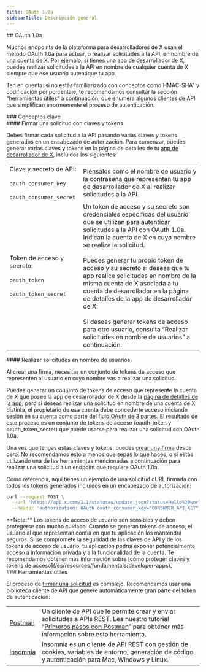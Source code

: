 ```yaml
---
title: OAuth 1.0a
sidebarTitle: Descripción general
---
```



<div id="oauth-10a">
  ## OAuth 1.0a
</div>

Muchos endpoints de la plataforma para desarrolladores de X usan el método OAuth 1.0a para actuar, o realizar solicitudes a la API, en nombre de una cuenta de X. Por ejemplo, si tienes una app de desarrollador de X, puedes realizar solicitudes a la API en nombre de cualquier cuenta de X siempre que ese usuario autentique tu app.

Ten en cuenta: si no estás familiarizado con conceptos como HMAC-SHA1 y codificación por porcentaje, te recomendamos consultar la sección “herramientas útiles” a continuación, que enumera algunos clientes de API que simplifican enormemente el proceso de autenticación.

<div id="key-concepts">
  ### Conceptos clave
</div>

<div id="signing-a-request-with-keys-and-tokens">
  #### Firmar una solicitud con claves y tokens
</div>

Debes firmar cada solicitud a la API pasando varias claves y tokens generados en un encabezado de autorización. Para comenzar, puedes generar varias claves y tokens en la página de detalles de tu [app de desarrollador de X](/es/resources/fundamentals/developer-apps), incluidos los siguientes:

|     |     |
| :--- | :--- |
| Clave y secreto de API:<br /><br />`oauth_consumer_key`<br /><br />`oauth_consumer_secret` | Piénsalos como el nombre de usuario y la contraseña que representan tu app de desarrollador de X al realizar solicitudes a la API. |
| Token de acceso y secreto:<br /><br />`oauth_token`<br /><br />`oauth_token_secret` | Un token de acceso y su secreto son credenciales específicas del usuario que se utilizan para autenticar solicitudes a la API con OAuth 1.0a. Indican la cuenta de X en cuyo nombre se realiza la solicitud.<br /><br />Puedes generar tu propio token de acceso y su secreto si deseas que tu app realice solicitudes en nombre de la misma cuenta de X asociada a tu cuenta de desarrollador en la página de detalles de la app de desarrollador de X.<br /><br />Si deseas generar tokens de acceso para otro usuario, consulta “Realizar solicitudes en nombre de usuarios” a continuación. |

<div id="making-requests-on-behalf-of-users">
  #### Realizar solicitudes en nombre de usuarios
</div>

Al crear una firma, necesitas un conjunto de tokens de acceso que representen al usuario en cuyo nombre vas a realizar una solicitud.

Puedes generar un conjunto de tokens de acceso que represente la cuenta de X que posee la app de desarrollador de X desde la [página de detalles de la app](https://developer.x.com/content/developer-twitter/en/apps), pero si deseas realizar una solicitud en nombre de una cuenta de X distinta, el propietario de esa cuenta debe concederte acceso iniciando sesión en su cuenta como parte del [flujo OAuth de 3 partes](/es/resources/fundamentals/authentication#obtaining-access-tokens-using-3-legged-oauth-flow). El resultado de este proceso es un conjunto de tokens de acceso (oauth\_token y oauth\_token\_secret) que puede usarse para realizar una solicitud con OAuth 1.0a.

Una vez que tengas estas claves y tokens, puedes [crear una firma](/es/resources/fundamentals/authentication#creating-a-signature) desde cero. No recomendamos esto a menos que sepas lo que haces, o si estás utilizando una de las herramientas mencionadas a continuación para realizar una solicitud a un endpoint que requiere OAuth 1.0a.

Como referencia, aquí tienes un ejemplo de una solicitud cURL firmada con todos los tokens generados incluidos en un encabezado de autorización:

```bash
curl --request POST \
  --url 'https://api.x.com/1.1/statuses/update.json?status=Hello%20world' \
  --header 'authorization: OAuth oauth_consumer_key="CONSUMER_API_KEY", oauth_nonce="OAUTH_NONCE", oauth_signature="OAUTH_SIGNATURE", oauth_signature_method="HMAC-SHA1", oauth_timestamp="OAUTH_TIMESTAMP", oauth_token="ACCESS_TOKEN", oauth_version="1.0"' \
```

<Note>
  **Nota:** Los tokens de acceso de usuario son sensibles y deben protegerse con mucho cuidado. Cuando se generan tokens de acceso, el usuario al que representan confía en que tu aplicación los mantendrá seguros. Si se compromete la seguridad de las claves de API y de los tokens de acceso de usuario, tu aplicación podría exponer potencialmente acceso a información privada y a la funcionalidad de la cuenta. Te recomendamos obtener más información sobre [cómo proteger claves y tokens de acceso](/es/resources/fundamentals/developer-apps).
</Note>

<div id="useful-tools">
  ### Herramientas útiles
</div>

El proceso de [firmar una solicitud](/es/resources/fundamentals/authentication#creating-a-signature) es complejo. Recomendamos usar una biblioteca cliente de API que genere automáticamente gran parte del token de autenticación:

|     |     |
| :--- | :--- |
| [Postman](https://www.getpostman.com/) | Un cliente de API que le permite crear y enviar solicitudes a APIs REST. Lea nuestro tutorial “[Primeros pasos con Postman](/es/tutorials/postman-getting-started)” para obtener más información sobre esta herramienta. |
| [Insomnia](https://insomnia.rest/) | Insomnia es un cliente de API REST con gestión de cookies, variables de entorno, generación de código y autenticación para Mac, Windows y Linux. |